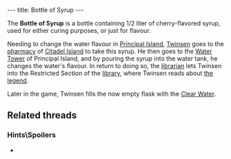 ---
title: Bottle of Syrup
---

{{twinsunica import}}{{Infobox Item
 |image=Bottle of Syrup1.png
 |type=quest
 |critical=yes
 |magical=no
 |unique=yes
 |lba1=yes
 |lba2=
 |upgrades=yes
 |rowposition=
 |columnposition=
 |effect=
 |effectamount=
 |purpose=
 |combattype=none
 |powerlevel=none
 |rate=none
 |range=none
 |damage=none
}}

The '''Bottle of Syrup''' is a bottle containing 1/2 liter of cherry-flavored syrup, used for either curing purposes, or just for flavour.

Needing to change the water flavour in [[Principal Island]], [[Twinsen]] goes to the [[pharmacy]] of [[Citadel Island]] to take this syrup. He then goes to the [[Water Tower]] of Principal Island, and by pouring the syrup into the water tank, he changes the water's flavour. In return to doing so, the [[librarian]] lets Twinsen into the Restricted Section of the [[library]], where Twinsen reads about [[the legend]].

Later in the game, Twinsen fills the now empty flask with the [[Flask of Clear Water|Clear Water]].

== Related threads ==
=== Hints\Spoilers ===
* {{thread|id=2714|title=Somehow, i got Lba working, now i need a little help ^_^}}